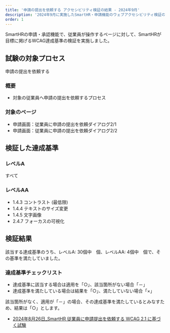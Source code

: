```yaml
---
title: '申請の提出を依頼する アクセシビリティ検証の結果 - 2024年9月'
description: '2024年9月に実施したSmartHR・申請機能のウェブアクセシビリティ検証の結果を公開しています。'
order: 1
---
```

SmartHRの申請・承認機能で、従業員が操作するページに対して、SmartHRが目標に掲げるWCAG達成基準の検証を実施しました。

## 試験の対象プロセス
申請の提出を依頼する

### 概要
- 対象の従業員へ申請の提出を依頼するプロセス


### 対象のページ

* 申請画面：従業員に申請の提出を依頼ダイアログ2/1 
* 申請画面：従業員に申請の提出を依頼ダイアログ2/2

## 検証した達成基準

### レベルA

すべて

### レベルAA

- 1.4.3 コントラスト (最低限)
- 1.4.4 テキストのサイズ変更
- 1.4.5 文字画像
- 2.4.7 フォーカスの可視化

## 検証結果

該当する達成基準のうち、レベルA: 30個中　個、レベルAA: 4個中　個で、その基準を満たしていました。

### 達成基準チェックリスト

- 達成基準に該当する場合は適用を「○」、該当箇所がない場合「－」
- 達成基準を満たしている場合は結果を「○」、満たしていない場合「×」

該当箇所がなく、適用が「－」の場合、その達成基準を満たしているとみなすため、結果は「○」とします。

* [2024年8月26日_SmartHR  従業員に申請提出を依頼する  WCAG 2.1 に基づく試験](https://docs.google.com/spreadsheets/d/14Q0K4DKsmoxwcWxchqx-dmT9A6e36pAC31Qnqf-SNKI/edit?usp=sharing)




